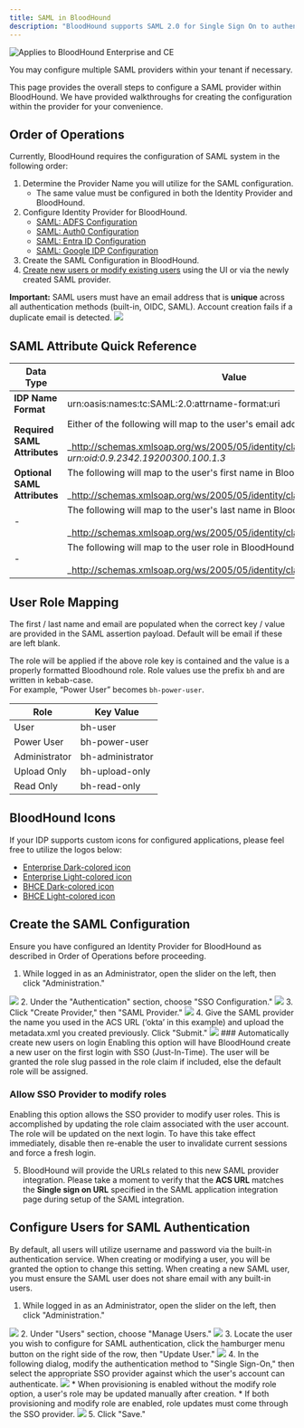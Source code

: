 ---
title: SAML in BloodHound
description: "BloodHound supports SAML 2.0 for Single Sign On to authenticate users to your tenant environment."
---

<img noZoom src="/assets/enterprise-AND-community-edition-pill-tag.svg" alt="Applies to BloodHound Enterprise and CE"/>

You may configure multiple SAML providers within your tenant if necessary.

This page provides the overall steps to configure a SAML provider within BloodHound. We have provided walkthroughs for creating the configuration within the provider for your convenience.

## Order of Operations

Currently, BloodHound requires the configuration of SAML system in the following order:

1.  Determine the Provider Name you will utilize for the SAML configuration.
    * The same value must be configured in both the Identity Provider and BloodHound.
2.  Configure Identity Provider for BloodHound.
    * [SAML: ADFS Configuration](/manage-bloodhound/auth/saml-adfs)
    * [SAML: Auth0 Configuration](/manage-bloodhound/auth/saml-auth0)
    * [SAML: Entra ID Configuration](/manage-bloodhound/auth/saml-entra-id)
    * [SAML: Google IDP Configuration](/manage-bloodhound/auth/saml-google)
3.  Create the SAML Configuration in BloodHound.
4.  [Create new users or modify existing users](/manage-bloodhound/auth/users-and-roles) using the UI or via the newly created SAML provider.

  **Important:** SAML users must have an email address that is **unique** across all authentication methods (built-in, OIDC, SAML). Account creation fails if a duplicate email is detected.
    <Frame>
    <img src="/images/sso/create_user_fail_email.png"/>
    </Frame>

## SAML Attribute Quick Reference

| **Data Type  <br/>** | **Value** |
| --- | --- |
| **IDP Name Format** | urn:oasis:names:tc:SAML:2.0:attrname-format:uri |
| **Required SAML Attributes** | Either of the following will map to the user's email address in BloodHound:<br/><br/>_http://schemas.xmlsoap.org/ws/2005/05/identity/claims/emailaddress_<br/><br/>_urn:oid:0.9.2342.19200300.100.1.3_ |
| **Optional SAML Attributes** | The following will map to the user's first name in BloodHound:<br/><br/>_http://schemas.xmlsoap.org/ws/2005/05/identity/claims/name_<br/><br/>|
| - | The following will map to the user's last name in BloodHound:<br/><br/>_http://schemas.xmlsoap.org/ws/2005/05/identity/claims/surname_<br/><br/>|
| - | The following will map to the user role in BloodHound:<br/><br/>_http://schemas.xmlsoap.org/ws/2005/05/identity/claims/role_<br/><br/>|

## User Role Mapping
The first / last name and email are populated when the correct key / value are provided in the SAML assertion payload. Default will be email if these are left blank.

The role will be applied if the above role key is contained and the value is a properly formatted Bloodhound role.
Role values use the prefix `bh` and are written in kebab-case.  
For example, “Power User” becomes `bh-power-user`.

| **Role** | **Key Value** |
| --- | --- |
|User|bh-user| 
|Power User|bh-power-user|
|Administrator|bh-administrator|
|Upload Only|bh-upload-only|
|Read Only |bh-read-only|




## BloodHound Icons

If your IDP supports custom icons for configured applications, please feel free to utilize the logos below:

* [Enterprise Dark-colored icon](https://raw.githubusercontent.com/SpecterOps/BloodHound-docs/main/docs/logo/BHE_PurpleField.png)
* [Enterprise Light-colored icon](https://raw.githubusercontent.com/SpecterOps/BloodHound-docs/main/docs/logo/BHE_WhiteField.png)
* [BHCE Dark-colored icon](https://raw.githubusercontent.com/SpecterOps/BloodHound-docs/main/docs/logo/BHCE_RedField.png)
* [BHCE Light-colored icon](https://raw.githubusercontent.com/SpecterOps/BloodHound-docs/main/docs/logo/BHCE_WhiteField.png)

## Create the SAML Configuration

Ensure you have configured an Identity Provider for BloodHound as described in Order of Operations before proceeding.

1.  While logged in as an Administrator, open the slider on the left, then click "Administration."
<Frame>
  <img src="/images/sso/select_administration.png"/>
</Frame>
2.  Under the "Authentication" section, choose "SSO Configuration."
<Frame>
  <img src="/images/sso/select_sso.png"/>
</Frame>
3.  Click "Create Provider," then "SAML Provider."
<Frame>
  <img src="/images/sso/create_provider.png"/>
</Frame>
4.  Give the SAML provider the name you used in the ACS URL (‘okta’ in this example) and upload the metadata.xml you created previously. Click "Submit."
<Frame>
  <img src="/images/sso/create_saml_provider.png"/>
</Frame>
  ### Automatically create new users on login
  Enabling this option will have BloodHound create a new user on the first login with SSO (Just-In-Time). The user will be granted the role slug passed in the role claim if included, else the default role will be assigned.

  ### Allow SSO Provider to modify roles
  Enabling this option allows the SSO provider to modify user roles. This is accomplished by updating the role claim associated with the user account. The role will be updated on the next login. 
  To have this take effect immediately, disable then re-enable the user to invalidate current sessions and force a fresh login.

5.  BloodHound will provide the URLs related to this new SAML provider integration. Please take a moment to verify that the **ACS URL** matches the **Single sign on URL** specified in the SAML application integration page during setup of the SAML integration.

## Configure Users for SAML Authentication

By default, all users will utilize username and password via the built-in authentication service. When creating or modifying a user, you will be granted the option to change this setting. When creating a new SAML user, you must ensure the SAML user does not share email with any built-in users.

1.  While logged in as an Administrator, open the slider on the left, then click "Administration."
<Frame>
  <img src="/images/sso/select_administration.png"/>
</Frame>
2.  Under "Users" section, choose "Manage Users."
<Frame>
  <img src="/images/sso/select_manage_users.png"/>
</Frame>
3.  Locate the user you wish to configure for SAML authentication, click the hamburger menu button on the right side of the row, then "Update User."
<Frame>
  <img src="/images/sso/user_hamburger.png"/>
</Frame>
4.  In the following dialog, modify the authentication method to "Single Sign-On," then select the appropriate SSO provider against which the user's account can authenticate.
<Frame>
  <img src="/images/sso/update_user_no_provision.png"/>
</Frame>
 * When provisioning is enabled without the modify role option, a user's role may be updated manually after creation.
  * If both provisioning and modify role are enabled, role updates must come through the SSO provider.
<Frame>
  <img src="/images/sso/update_user_with_provision.png"/>
</Frame>
5.  Click "Save."

